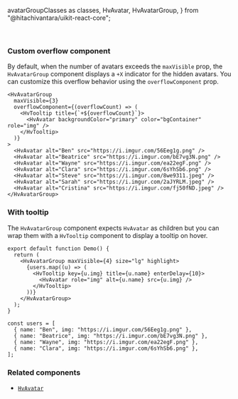   avatarGroupClasses as classes,
  HvAvatar,
  HvAvatarGroup,
} from "@hitachivantara/uikit-react-core";


<Header
  params={{ name: "AvatarGroup", classes }}
  Component={HvAvatarGroup}
  componentName="HvAvatarGroup"
  controls={{
    size: {
      defaultValue: "md",
    },
    spacing: {
      defaultValue: "loose",
    },
    maxVisible: {
      defaultValue: 3,
    },
    direction: {
      defaultValue: "row",
    },
    highlight: {
      defaultValue: false,
    },
    toBack: {
      defaultValue: false,
    },
  }}
>
  <HvAvatar alt="Ben" src="https://i.imgur.com/56Eeg1g.png" />
  <HvAvatar alt="Beatrice" src="https://i.imgur.com/bE7vg3N.png" />
  <HvAvatar alt="Wayne" src="https://i.imgur.com/ea22egF.png" />
  <HvAvatar alt="Clara" src="https://i.imgur.com/6sYhSb6.png" />
  <HvAvatar alt="Steve" src="https://i.imgur.com/8we9311.jpeg" />
  <HvAvatar alt="Sarah" src="https://i.imgur.com/2aJYRLM.jpeg" />
  <HvAvatar alt="Cristina" src="https://i.imgur.com/fj50fND.jpeg" />
</Header>

### Custom overflow component

By default, when the number of avatars exceeds the `maxVisible` prop, the `HvAvatarGroup` component displays a `+X` indicator for the hidden avatars. You can customize this overflow behavior using the `overflowComponent` prop.

```tsx live
<HvAvatarGroup
  maxVisible={3}
  overflowComponent={(overflowCount) => (
    <HvTooltip title={`+${overflowCount}`}>
      <HvAvatar backgroundColor="primary" color="bgContainer" role="img" />
    </HvTooltip>
  )}
>
  <HvAvatar alt="Ben" src="https://i.imgur.com/56Eeg1g.png" />
  <HvAvatar alt="Beatrice" src="https://i.imgur.com/bE7vg3N.png" />
  <HvAvatar alt="Wayne" src="https://i.imgur.com/ea22egF.png" />
  <HvAvatar alt="Clara" src="https://i.imgur.com/6sYhSb6.png" />
  <HvAvatar alt="Steve" src="https://i.imgur.com/8we9311.jpeg" />
  <HvAvatar alt="Sarah" src="https://i.imgur.com/2aJYRLM.jpeg" />
  <HvAvatar alt="Cristina" src="https://i.imgur.com/fj50fND.jpeg" />
</HvAvatarGroup>
```

### With tooltip

The `HvAvatarGroup` component expects `HvAvatar` as children but you can wrap them with a `HvTooltip` component to display a tooltip on hover.

```tsx live
export default function Demo() {
  return (
    <HvAvatarGroup maxVisible={4} size="lg" highlight>
      {users.map((u) => (
        <HvTooltip key={u.img} title={u.name} enterDelay={10}>
          <HvAvatar role="img" alt={u.name} src={u.img} />
        </HvTooltip>
      ))}
    </HvAvatarGroup>
  );
}

const users = [
  { name: "Ben", img: "https://i.imgur.com/56Eeg1g.png" },
  { name: "Beatrice", img: "https://i.imgur.com/bE7vg3N.png" },
  { name: "Wayne", img: "https://i.imgur.com/ea22egF.png" },
  { name: "Clara", img: "https://i.imgur.com/6sYhSb6.png" },
];
```

### Related components

- [`HvAvatar`](/components/avatar)
